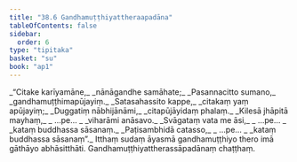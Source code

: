```yaml
---
title: "38.6 Gandhamuṭṭhiyattheraapadāna"
tableOfContents: false
sidebar:
  order: 6
type: "tipitaka"
basket: "su"
book: "ap1"
---
```



<DynamicBreadcrumb />

<Division number="33" book="ap1" bookNo="20" page="338">

<Paragraph number="4138" type="verses" book="ap1">
_“Citake karīyamāne,_  
_nānāgandhe samāhate;_  
_Pasannacitto sumano,_  
_gandhamuṭṭhimapūjayiṃ._  

</Paragraph>

</Division>
<Division number="34" book="ap1" bookNo="20" page="338">

<Paragraph number="4139" type="verses" book="ap1">
_Satasahassito kappe,_  
_citakaṃ yaṃ apūjayiṃ;_  
_Duggatiṃ nābhijānāmi,_  
_citapūjāyidaṃ phalaṃ._  

</Paragraph>

</Division>
<Division number="35" book="ap1" bookNo="20" page="338">

<Paragraph number="4140" type="verses" book="ap1">
_Kilesā jhāpitā mayhaṃ,_  
_ …pe… _  
_viharāmi anāsavo._  

</Paragraph>

</Division>
<Division number="36" book="ap1" bookNo="20" page="338">

<Paragraph number="4141" type="verses" book="ap1">
_Svāgataṃ vata me āsi,_  
_ …pe… _  
_kataṃ buddhassa sāsanaṃ._  

</Paragraph>

</Division>
<Division number="37" book="ap1" bookNo="20" page="338">

<Paragraph number="4142" type="verses" book="ap1">
_Paṭisambhidā catasso,_  
_ …pe… _  
_kataṃ buddhassa sāsanaṃ”._  

</Paragraph>

<Paragraph number="4143" book="ap1">
Itthaṃ sudaṃ āyasmā gandhamuṭṭhiyo thero imā gāthāyo abhāsitthāti.

</Paragraph>
</Division>

<Paragraph number="4144" type="center" book="ap1">
Gandhamuṭṭhiyattherassāpadānaṃ chaṭṭhaṃ.
</Paragraph>